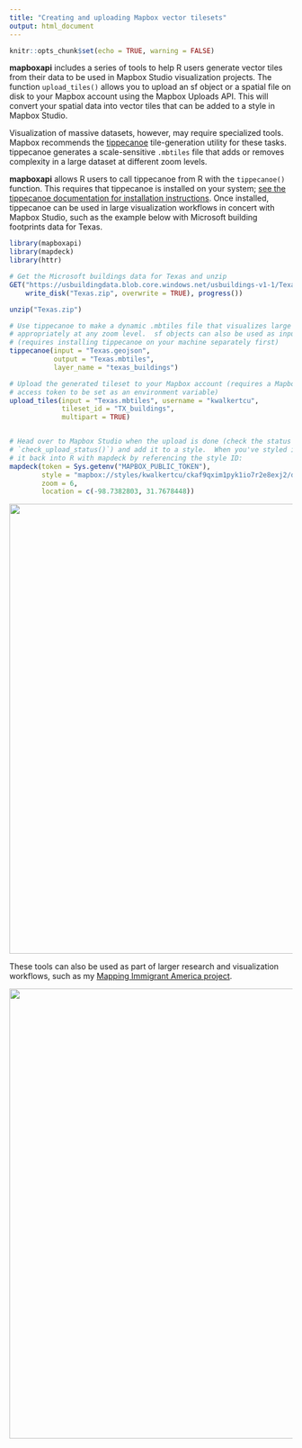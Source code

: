 ```yaml
---
title: "Creating and uploading Mapbox vector tilesets"
output: html_document
---
```


```r
knitr::opts_chunk$set(echo = TRUE, warning = FALSE)
```

__mapboxapi__ includes a series of tools to help R users generate vector tiles from their data to be used in Mapbox Studio visualization projects.  The function `upload_tiles()` allows you to upload an sf object or a spatial file on disk to your Mapbox account using the Mapbox Uploads API. This will convert your spatial data into vector tiles that can be added to a style in Mapbox Studio.

Visualization of massive datasets, however, may require specialized tools.  Mapbox recommends the [tippecanoe](https://github.com/mapbox/tippecanoe) tile-generation utility for these tasks.  tippecanoe generates a scale-sensitive `.mbtiles` file that adds or removes complexity in a large dataset at different zoom levels.  

__mapboxapi__ allows R users to call tippecanoe from R with the `tippecanoe()` function.  This requires that tippecanoe is installed on your system; [see the tippecanoe documentation for installation instructions](https://github.com/mapbox/tippecanoe).  Once installed, tippecanoe can be used in large visualization workflows in concert with Mapbox Studio, such as the example below with Microsoft building footprints data for Texas.  

```r
library(mapboxapi)
library(mapdeck)
library(httr)

# Get the Microsoft buildings data for Texas and unzip
GET("https://usbuildingdata.blob.core.windows.net/usbuildings-v1-1/Texas.zip",
    write_disk("Texas.zip", overwrite = TRUE), progress())

unzip("Texas.zip")

# Use tippecanoe to make a dynamic .mbtiles file that visualizes large data
# appropriately at any zoom level.  sf objects can also be used as input!
# (requires installing tippecanoe on your machine separately first)
tippecanoe(input = "Texas.geojson",
           output = "Texas.mbtiles",
           layer_name = "texas_buildings")

# Upload the generated tileset to your Mapbox account (requires a Mapbox secret
# access token to be set as an environment variable)
upload_tiles(input = "Texas.mbtiles", username = "kwalkertcu",
             tileset_id = "TX_buildings",
             multipart = TRUE)


# Head over to Mapbox Studio when the upload is done (check the status with
# `check_upload_status()`) and add it to a style.  When you've styled it, bring
# it back into R with mapdeck by referencing the style ID:
mapdeck(token = Sys.getenv("MAPBOX_PUBLIC_TOKEN"),
        style = "mapbox://styles/kwalkertcu/ckaf9qxim1pyk1io7r2e8exj2/draft",
        zoom = 6,
        location = c(-98.7382803, 31.7678448))
```

<img src=img/tippecanoe-example.gif style="width: 800px">

These tools can also be used as part of larger research and visualization workflows, such as my [Mapping Immigrant America project](http://personal.tcu.edu/kylewalker/immigrant-america/#11/41.8643/-87.6307). 

<img src=img/immigrant-america.png style="width: 800px">


